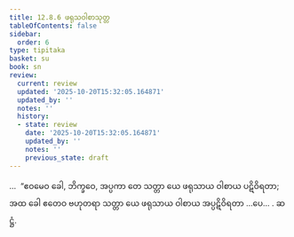 ```yaml
---
title: 12.8.6 ဖရုသဝါစာသုတ္တ
tableOfContents: false
sidebar:
  order: 6
type: tipitaka
basket: su
book: sn
review:
  current: review
  updated: '2025-10-20T15:32:05.164871'
  updated_by: ''
  notes: ''
  history:
  - state: review
    date: '2025-10-20T15:32:05.164871'
    updated_by: ''
    notes: ''
    previous_state: draft
---
```



<DynamicBreadcrumb />


<ReviewStatus review={frontmatter.review} showDetails={true} />

<HypothesisAnnotation frontmatter={frontmatter} />

<Division number="1146" book="sn" e="ch" v="18" p="450">

<Paragraph number="2469" book="sn">
…  “ဧဝမေဝ ခေါ, ဘိက္ခဝေ, အပ္ပကာ တေ သတ္တာ ယေ ဖရုသာယ ဝါစာယ ပဋိဝိရတာ; အထ ခေါ ဧတေဝ ဗဟုတရာ သတ္တာ ယေ ဖရုသာယ ဝါစာယ အပ္ပဋိဝိရတာ …ပေ… .

</Paragraph>
</Division>

<Paragraph number="2470" type="center" book="sn">
ဆဋ္ဌံ.
</Paragraph>